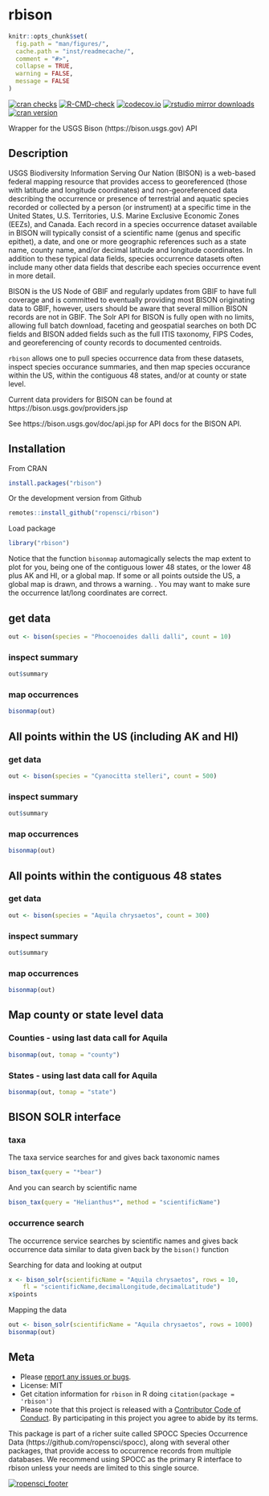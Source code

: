 rbison
======

```r
knitr::opts_chunk$set(
  fig.path = "man/figures/",
  cache.path = "inst/readmecache/",
  comment = "#>",
  collapse = TRUE,
  warning = FALSE,
  message = FALSE
)
```

[![cran checks](https://cranchecks.info/badges/worst/rbison)](https://cranchecks.info/pkgs/rbison)
[![R-CMD-check](https://github.com/ropensci/rbison/workflows/R-CMD-check/badge.svg)](https://github.com/ropensci/rbison/actions/)
[![codecov.io](https://codecov.io/github/ropensci/rbison/coverage.svg?branch=master)](https://codecov.io/github/ropensci/rbison?branch=master)
[![rstudio mirror downloads](https://cranlogs.r-pkg.org/badges/rbison?color=E664A4)](https://github.com/metacran/cranlogs.app)
[![cran version](https://www.r-pkg.org/badges/version/rbison)](https://cran.r-project.org/package=rbison)

Wrapper for the USGS Bison (https://bison.usgs.gov) API

## Description

USGS Biodiversity Information Serving Our Nation (BISON) is a web-based federal mapping resource that provides access to georeferenced (those with latitude and longitude coordinates) and non-georeferenced data describing the occurrence or presence of terrestrial and aquatic species recorded or collected by a person (or instrument) at a specific time in the United States, U.S. Territories, U.S. Marine Exclusive Economic Zones (EEZs), and Canada. Each record in a species occurrence dataset available in BISON will typically consist of a scientific name (genus and specific epithet), a date, and one or more geographic references such as a state name, county name, and/or decimal latitude and longitude coordinates. In addition to these typical data fields, species occurrence datasets often include many other data fields that describe each species occurrence event in more detail.

BISON is the US Node of GBIF and regularly updates from GBIF to have full coverage and is committed to eventually providing most BISON originating data to GBIF, however, users should be aware that several million BISON records are not in GBIF. The Solr API for BISON is fully open with no limits, allowing full batch download, faceting and geospatial searches on both DC fields and BISON added fields such as the full ITIS taxonomy, FIPS Codes, and georeferencing of county records to documented centroids.

`rbison` allows one to pull species occurrence data from these datasets, inspect species occurance summaries, and then map species occurance within the US, within the contiguous 48 states, and/or at county or state level.

Current data providers for BISON can be found at https://bison.usgs.gov/providers.jsp

See https://bison.usgs.gov/doc/api.jsp for API docs for the BISON API.


## Installation

From CRAN

```r
install.packages("rbison")
```

Or the development version from Github

```r
remotes::install_github("ropensci/rbison")
```

Load package

```r
library("rbison")
```

Notice that the function `bisonmap` automagically selects the map extent to plot for you, being one of the contiguous lower 48 states, or the lower 48 plus AK and HI, or a global map. If some or all points outside the US, a global map is drawn, and throws a warning. . You may want to make sure the occurrence lat/long coordinates are correct.

## get data

```r
out <- bison(species = "Phocoenoides dalli dalli", count = 10)
```


### inspect summary

```r
out$summary
```

### map occurrences

```r
bisonmap(out)
```

## All points within the US (including AK and HI)

### get data

```r
out <- bison(species = "Cyanocitta stelleri", count = 500)
```


### inspect summary

```r
out$summary
```

### map occurrences

```r
bisonmap(out)
```

##  All points within the contiguous 48 states

### get data

```r
out <- bison(species = "Aquila chrysaetos", count = 300)
```


### inspect summary

```r
out$summary
```


### map occurrences

```r
bisonmap(out)
```


## Map county or state level data

### Counties - using last data call for Aquila

```r
bisonmap(out, tomap = "county")
```

### States - using last data call for Aquila

```r
bisonmap(out, tomap = "state")
```


## BISON SOLR interface

### taxa

The taxa service searches for and gives back taxonomic names

```r
bison_tax(query = "*bear")
```

And you can search by scientific name

```r
bison_tax(query = "Helianthus*", method = "scientificName")
```

### occurrence search

The occurrence service searches by scientific names and gives back occurrence 
data similar to data given back by the `bison()` function

Searching for data and looking at output

```r
x <- bison_solr(scientificName = "Aquila chrysaetos", rows = 10, 
    fl = "scientificName,decimalLongitude,decimalLatitude")
x$points
```

Mapping the data

```r
out <- bison_solr(scientificName = "Aquila chrysaetos", rows = 1000)
bisonmap(out)
```

## Meta

* Please [report any issues or bugs](https://github.com/ropensci/rbison/issues).
* License: MIT
* Get citation information for `rbison` in R doing `citation(package = 'rbison')`
* Please note that this project is released with a [Contributor Code of Conduct][coc]. By participating in this project you agree to abide by its terms.

This package is part of a richer suite called SPOCC Species Occurrence Data (https://github.com/ropensci/spocc), along with several other packages, that provide access to occurrence records from multiple databases. We recommend using SPOCC as the primary R interface to rbison unless your needs are limited to this single source.

[![ropensci_footer](https://ropensci.org/public_images/github_footer.png)](https://ropensci.org)

[coc]: https://github.com/ropensci/rbison/blob/master/CODE_OF_CONDUCT.md
